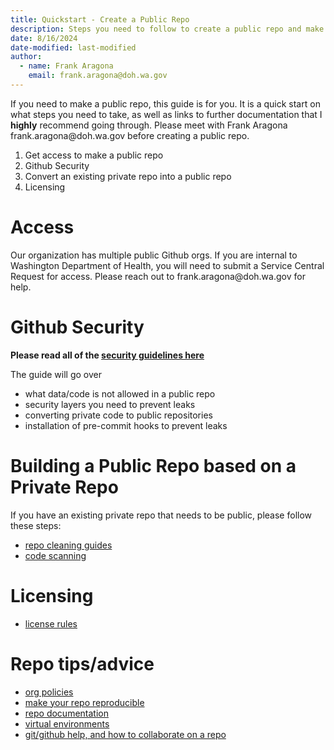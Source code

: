 ```yaml
---
title: Quickstart - Create a Public Repo
description: Steps you need to follow to create a public repo and make sure it is secure
date: 8/16/2024
date-modified: last-modified
author: 
  - name: Frank Aragona
    email: frank.aragona@doh.wa.gov
---
```



If you need to make a public repo, this guide is for you. It is a quick start on what steps you need to take, as well as links to further documentation that I **highly** recommend going through. Please meet with Frank Aragona frank.aragona@doh.wa.gov before creating a public repo. 


1. Get access to make a public repo
2. Github Security
3. Convert an existing private repo into a public repo
4. Licensing 

# Access

Our organization has multiple public Github orgs. If you are internal to Washington Department of Health, you will need to submit a Service Central Request for access. Please reach out to frank.aragona@doh.wa.gov for help.

# Github Security

**Please read all of the [security guidelines here](security.qmd)**

The guide will go over

- what data/code is not allowed in a public repo
- security layers you need to prevent leaks
- converting private code to public repositories
- installation of pre-commit hooks to prevent leaks

# Building a Public Repo based on a Private Repo

If you have an existing private repo that needs to be public, please follow these steps:

- [repo cleaning guides](https://nw-page.github.io/standards/gh/security.html#pushing-private-code-to-public-repos)
- [code scanning](https://nw-page.github.io/standards/gh/security.html#secret-scanning)

# Licensing

- [license rules](https://nw-page.github.io/standards/gh/lic.html)

# Repo tips/advice

- [org policies](https://nw-page.github.io/standards/gh/policies.html)
- [make your repo reproducible](https://nw-page.github.io/standards/gh/reproduce.html)
- [repo documentation](https://nw-page.github.io/standards/gh/how_to.html)
- [virtual environments](https://nw-page.github.io/standards/gh/renv.html)
- [git/github help, and how to collaborate on a repo](collaborate.qmd)

